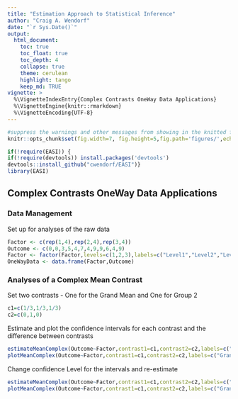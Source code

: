 ```yaml
---
title: "Estimation Approach to Statistical Inference"
author: "Craig A. Wendorf"
date: "`r Sys.Date()`"
output:
  html_document:
    toc: true
    toc_float: true
    toc_depth: 4
    collapse: true
    theme: cerulean
    highlight: tango
    keep_md: TRUE
vignette: >
  %\VignetteIndexEntry{Complex Contrasts OneWay Data Applications}
  %\VignetteEngine{knitr::rmarkdown}
  %\VignetteEncoding{UTF-8}
---
```


```r
#suppress the warnings and other messages from showing in the knitted file.
knitr::opts_chunk$set(fig.width=7, fig.height=5,fig.path='figures/',echo=TRUE,warning=FALSE,message=FALSE)
```

```r
if(!require(EASI)) {
if(!require(devtools)) install.packages('devtools')
devtools::install_github("cwendorf/EASI")}
library(EASI)
```

## Complex Contrasts OneWay Data Applications

### Data Management

Set up for analyses of the raw data
```r
Factor <- c(rep(1,4),rep(2,4),rep(3,4))
Outcome <- c(0,0,3,5,4,7,4,9,9,6,4,9)
Factor <- factor(Factor,levels=c(1,2,3),labels=c("Level1","Level2","Level3"))
OneWayData <- data.frame(Factor,Outcome)
```

### Analyses of a Complex Mean Contrast

Set two contrasts - One for the Grand Mean and One for Group 2
```r
c1=c(1/3,1/3,1/3)
c2=c(0,1,0)
```

Estimate and plot the confidence intervals for each contrast and the difference between contrasts
```r
estimateMeanComplex(Outcome~Factor,contrast1=c1,contrast2=c2,labels=c("GrandMean","Level2"))
plotMeanComplex(Outcome~Factor,contrast1=c1,contrast2=c2,labels=c("GrandMean","Level2"))
```

Change confidence Level for the intervals and re-estimate
```r
estimateMeanComplex(Outcome~Factor,contrast1=c1,contrast2=c2,labels=c("GrandMean","Level2"),conf.level=.99)
plotMeanComplex(Outcome~Factor,contrast1=c1,contrast2=c2,labels=c("GrandMean","Level2"),conf.level=.99,rope=c(-2,2))
```
